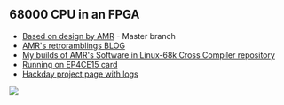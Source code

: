==  68000 CPU in an FPGA ==

* [https://github.com/robinsonb5/TG68_MiniSOC/tree/master Based on design by AMR] - Master branch
* [http://retroramblings.net/?p=785 AMR's retroramblings BLOG]
* [https://github.com/douggilliland/Linux-68k/tree/master/TG68_AMR_Software My builds of AMR's Software in  Linux-68k Cross Compiler repository]
* [http://land-boards.com/blwiki/index.php?title=RETRO-EP4CE15 Running on EP4CE15 card]
* [https://hackaday.io/project/174679-68k-cpu-with-frame-buffer-on-fpga Hackday project page with logs]

<img src="http://land-boards.com/blwiki/images/0/03/P981-720px.jpg"></img>
